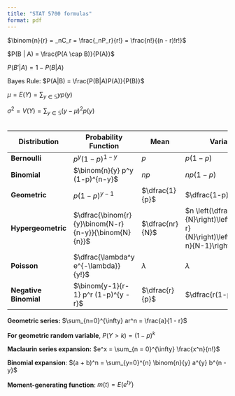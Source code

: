 ```yaml
---
title: "STAT 5700 formulas"
format: pdf
---
```


<!-- $(A \cup B)' = A' \cap B'$ -->

<!-- $(A \cap B)' = A' \cup B'$ -->

<!-- $P(A) = 1 - P(A')$ -->

<!-- $P(A \cup B) = P(A) + P(B) - P(A \cap B)$ -->

<!-- $_nP_r =\frac{n!}{(n-r)!}$ -->

$\binom{n}{r} = _nC_r = \frac{_nP_r}{r!} = \frac{n!}{(n - r)!r!}$

<!-- $\binom{n}{n_1 \ \ n_2 \ \cdots \ \ n_k} = \frac{n!}{n_1! n_2! \cdots n_k!}$ -->

$P(B | A) = \frac{P(A \cap B)}{P(A)}$

$P(B'|A) = 1 - P(B|A)$

Bayes Rule: $P(A|B) = \frac{P(B|A)P(A)}{P(B)}$

$\mu = E(Y) = \sum_{y \in \mathbb{S}}yp(y)$

$\sigma^2 = V(Y) = \sum_{y \in \mathbb{S}}(y - \mu)^2p(y)$\
\

| **Distribution** | **Probability Function** | **Mean** | **Variance** |
|------------------|--------------------------|-----------|---------------|
| **Bernoulli** | $p^y (1-p)^{1-y}$ | $p$ | $p(1-p)$ |
| **Binomial** | $\binom{n}{y} p^y (1-p)^{n-y}$ | $np$ | $np(1-p)$ |
| **Geometric** | $p(1-p)^{y-1}$ | $\dfrac{1}{p}$ | $\dfrac{1-p}{p^2}$ |
| **Hypergeometric** | $\dfrac{\binom{r}{y}\binom{N-r}{n-y}}{\binom{N}{n}}$ | $\dfrac{nr}{N}$ | $n \left(\dfrac{r}{N}\right)\left(\dfrac{N-r}{N}\right)\left(\dfrac{N-n}{N-1}\right)$ |
| **Poisson** | $\dfrac{\lambda^y e^{-\lambda}}{y!}$ | $\lambda$ | $\lambda$ |
| **Negative Binomial** | $\binom{y-1}{r-1} p^r (1-p)^{y - r}$ | $\dfrac{r}{p}$ | $\dfrac{r(1-p)}{p^2}$ |


**Geometric series:** $\sum_{n=0}^{\infty} ar^n = \frac{a}{1 - r}$

**For geometric random variable**, $P(Y > k) = (1 - p)^k$

**Maclaurin series expansion:** $e^x = \sum_{n = 0}^{\infty} \frac{x^n}{n!}$

**Binomial expansion**: $(a + b)^n = \sum_{y=0}^{n} \binom{n}{y} a^{y} b^{n -y}$
 
**Moment-generating function**: $m(t) = E(e^{ty})$

<!-- **Discrete Uniform distribution:** -->

<!-- $$p(y) = \frac{1}{m}\ \ \ y = 1, 2, \dots, m,$$ -->

<!-- $$F(y) = P(Y \leq y) = \begin{cases} -->

<!-- 0, & y < 1,\\ -->

<!-- \frac{k}{m} & k \leq y < k+1,\\ -->

<!-- 1, & m \leq y. -->

<!-- \end{cases}$$ -->
